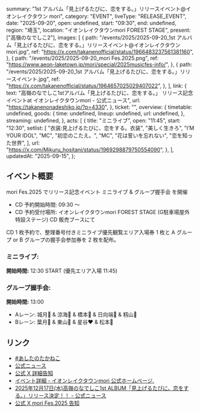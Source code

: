   summary: "1st アルバム「見上げるたびに、恋をする。」リリースイベント@イオンレイクタウン mori",
  category: "EVENT",
  liveType: "RELEASE_EVENT",
  date: "2025-09-20",
  open: undefined,
  start: "09:30",
  end: undefined,
  region: "埼玉",
  location: "イオンレイクタウンmori FOREST STAGE",
  present: ["高嶺のなでしこ2"],
  images: [
    {
      path: "/events/2025/2025-09-20_1st アルバム「見上げるたびに、恋をする。」リリースイベント@イオンレイクタウン mori.jpg",
      ref: "https://x.com/takanenofficial/status/1966483237561381160",
    },
    {
      path: "/events/2025/2025-09-20_mori Fes.2025.png",
      ref: "https://www.aeon-laketown.jp/mori/special/2025musicfes-info/",
    },
    {
      path: "/events/2025/2025-09-20_1st アルバム「見上げるたびに、恋をする。」リリースイベント.jpg",
      ref: "https://x.com/takanenofficial/status/1964657025029407022",
    },
  ],
  link: {
    text: "高嶺のなでしこ1stアルバム「見上げるたびに、恋をする。」 リリース記念イベントat イオンレイクタウンmori - 公式ニュース",
    url: "https://takanenonadeshiko.jp/?p=4330",
  },
  ticket: "",
  overview: {
    timetable: undefined,
    goods: {
      time: undefined,
      lineup: undefined,
      url: undefined,
    },
    streaming: undefined,
  },
  acts: [
    {
      title: "ミニライブ",
      open: "11:45",
      start: "12:30",
      setlist: [
        "衣装:見上げるたびに、恋をする。衣装",
        "美しく生きろ",
        "I’M YOUR IDOL",
        "MC",
        "初恋のこたえ。",
        "MC",
        "花は誓いを忘れない",
        "恋を知った世界",
      ],
      url: "https://x.com/Mikuru_hositani/status/1969298879750554090",
    },
  ],
  updatedAt: "2025-09-15",
};

## イベント概要

mori Fes.2025 でリリース記念イベント ミニライブ & グループ握手会 を開催

- CD 予約開始時間: 09:30 〜
- CD 予約受付場所: イオンレイクタウンmori FOREST STAGE (G駐車場屋外特設ステージ) CD 販売ブースにて

CD 1 枚予約で、整理番号付きミニライブ優先観覧エリア入場券 1 枚と A グループ or B グループの握手会参加券を 2 枚を配布。

### ミニライブ:

**開始時間:** 12:30 START (優先エリア入場 11:45)

### グループ握手会:

**開始時間:** 13:00

- Aレーン: 城月💛 & 涼海🩵 & 橋本🩷 & 日向端💜 & 籾山💙
- Bレーン: 葉月🤍 & 東山🧡 & 星谷❤ & 松本🎀

## リンク

- [#あしたのたかねこ](https://x.com/takanenofficial/status/1969026212308611399)
- [公式ニュース](https://takanenonadeshiko.jp/?p=4330)
- [公式 X 詳細告知](https://x.com/takanenofficial/status/1966483237561381160)
- [イベント詳細 - イオンレイクタウンmori 公式ホームページ.](https://www.aeon-laketown.jp/mori/event/event_e61871_as.html)
- [2025年12月17日(水)高嶺のなでしこ1st ALBUM「見上げるたびに、恋をする。」リリース決定！！ - 公式ニュース](https://takanenonadeshiko.jp/?p=4248)
- [公式 X mori Fes.2025 告知](https://x.com/takanenofficial/status/1963123642956439611)
